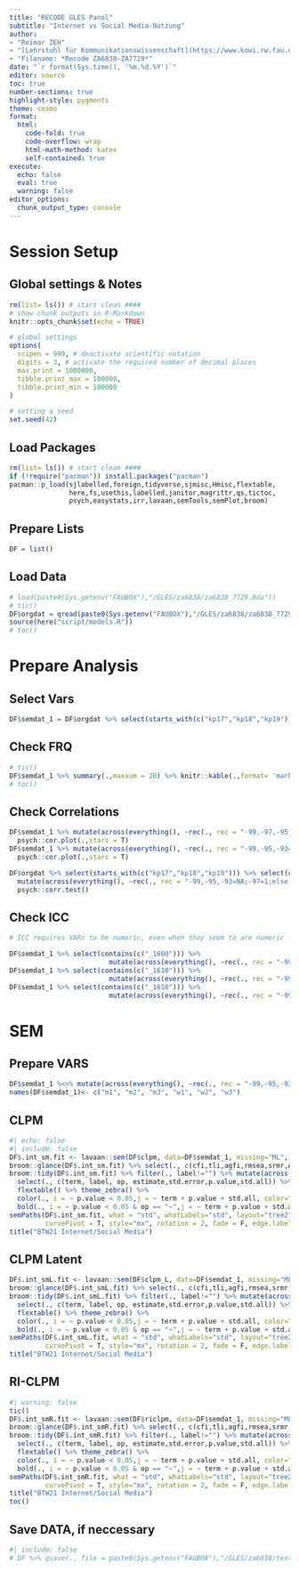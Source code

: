 ```yaml
---
title: "RECODE GLES Panel"
subtitle: "Internet vs Social Media-Nutzung"
author:
- "Reimar ZEH"
- "[Lehrstuhl für Kommunikationswissenschaft](https://www.kowi.rw.fau.de)"
- "Filename: *Recode ZA6838-ZA7729*"
date: "`r format(Sys.time(), '%m.%d.%Y')`"
editor: source
toc: true
number-sections: true
highlight-style: pygments
theme: cosmo
format:
  html: 
    code-fold: true
    code-overflow: wrap
    html-math-method: katex
    self-contained: true
execute: 
  echo: false
  eval: true
  warning: false
editor_options: 
  chunk_output_type: console
---
```


# Session Setup

## Global settings & Notes

```r
rm(list= ls()) # start clean ####
# show chunk outputs in R-Markdown
knitr::opts_chunk$set(echo = TRUE)

# global settings
options(
  scipen = 999, # deactivate scientific notation
  digits = 3, # activate the required number of decimal places
  max.print = 1000000,
  tibble.print_max = 100000,
  tibble.print_min = 100000
)

# setting a seed
set.seed(42)
```

## Load Packages

```r
rm(list= ls()) # start clean ####
if (!require("pacman")) install.packages("pacman")
pacman::p_load(sjlabelled,foreign,tidyverse,sjmisc,Hmisc,flextable,
               here,fs,usethis,labelled,janitor,magrittr,qs,tictoc,
               psych,easystats,irr,lavaan,semTools,semPlot,broom)
```

## Prepare Lists

```r
DF = list()
```

## Load Data

```r
# load(paste0(Sys.getenv("FAUBOX"),"/GLES/za6838/za6838_7729.Rda"))
# tic()
DF$orgdat = qread(paste0(Sys.getenv("FAUBOX"),"/GLES/za6838/za6838_7729.qs"))
source(here("script/models.R"))
# toc()
```


# Prepare Analysis
## Select Vars
```r
DF$semdat_1 = DF$orgdat %>% select(starts_with(c("kp17","kp18","kp19"))) %>% select(contains(c("_1600","_1610")))
```



## Check FRQ

```r
# tic()
DF$semdat_1 %>% summary(.,maxsum = 20) %>% knitr::kable(.,format= 'markdown')
# toc()
```


## Check Correlations
```r
DF$semdat_1 %>% mutate(across(everything(), ~rec(., rec = "-99,-97,-95,-93=NA;else = copy"))) %>%
  psych::cor.plot(.,stars = T)
DF$semdat_1 %>% mutate(across(everything(), ~rec(., rec = "-99,-95,-93=NA;-97=1;else = copy"))) %>%
  psych::cor.plot(.,stars = T)

DF$orgdat %>% select(starts_with(c("kp17","kp18","kp19"))) %>% select(contains(c("_1600","_1610"))) %>%
  mutate(across(everything(), ~rec(., rec = "-99,-95,-93=NA;-97=1;else = copy"))) %>% 
  psych::corr.test()
```

## Check ICC
```r
# ICC requires VARs to be numeric, even when they seem to are numeric -> mutate!

DF$semdat_1 %>% select(contains(c("_1600"))) %>% 
                         mutate(across(everything(), ~rec(., rec = "-99,-95,-93=NA; else = copy"))) %>% irr::icc()
DF$semdat_1 %>% select(contains(c("_1610"))) %>% 
                         mutate(across(everything(), ~rec(., rec = "-99,-97,-95,-93=NA; else = copy"))) %>% irr::icc()
DF$semdat_1 %>% select(contains(c("_1610"))) %>% 
                         mutate(across(everything(), ~rec(., rec = "-99,-95,-93=NA;-97=1; else = copy"))) %>% irr::icc()
```


# SEM
## Prepare VARS
```r
DF$semdat_1 %<>% mutate(across(everything(), ~rec(., rec = "-99,-95,-93=NA;-97=1;else = copy")))
names(DF$semdat_1)<- c("m1", "m2", "m3", "w1", "w2", "w3")
```

:::  {.hidden} 
## CLPM {.unlisted .unnumbered} 
```r
#| echo: false
#| include: false
DF$.int_sm.fit <- lavaan::sem(DF$clpm, data=DF$semdat_1, missing="ML", estimator = "MLR", mimic="Mplus", meanstructure = "default")
broom::glance(DF$.int_sm.fit) %>% select(., c(cfi,tli,agfi,rmsea,srmr,AIC,BIC)) %>% mutate(across(where(is.double), round, 3))
broom::tidy(DF$.int_sm.fit) %>% filter(., label!="") %>% mutate(across(where(is.double), round, 3)) %>% 
  select(., c(term, label, op, estimate,std.error,p.value,std.all)) %>% 
  flextable() %>% theme_zebra() %>% 
  color(., i = ~ p.value < 0.05,j = ~ term + p.value + std.all, color="blue") %>%
  bold(., i = ~ p.value < 0.05 & op == "~",j = ~ term + p.value + std.all, bold=T) %>% autofit()
semPaths(DF$.int_sm.fit, what = "std", whatLabels="std", layout="tree2", intercepts = F, residuals = T, structural = F, 
         curvePivot = T, style="mx", rotation = 2, fade = F, edge.label.cex=0.7, edge.label.position = 0.4)
title("BTW21 Internet/Social Media")
```
:::

## CLPM Latent
```r
DF$.int_smL.fit <- lavaan::sem(DF$clpm_L, data=DF$semdat_1, missing="ML", estimator = "MLR", mimic="Mplus", meanstructure = "default")
broom::glance(DF$.int_smL.fit) %>% select(., c(cfi,tli,agfi,rmsea,srmr,AIC,BIC)) %>% mutate(across(where(is.double), round, 3))
broom::tidy(DF$.int_smL.fit) %>% filter(., label!="") %>% mutate(across(where(is.double), round, 3)) %>% 
  select(., c(term, label, op, estimate,std.error,p.value,std.all)) %>% 
  flextable() %>% theme_zebra() %>% 
  color(., i = ~ p.value < 0.05,j = ~ term + p.value + std.all, color="blue") %>%
  bold(., i = ~ p.value < 0.05 & op == "~",j = ~ term + p.value + std.all, bold=T) %>% autofit()
semPaths(DF$.int_smL.fit, what = "std", whatLabels="std", layout="tree2", intercepts = F, residuals = T, structural = T, 
         curvePivot = T, style="mx", rotation = 2, fade = F, edge.label.cex=0.7, edge.label.position = 0.4)
title("BTW21 Internet/Social Media")
```

## RI-CLPM
```r
#| warning: false
tic()
DF$.int_smR.fit <- lavaan::sem(DF$riclpm, data=DF$semdat_1, missing="ML", estimator = "MLR", mimic="Mplus", meanstructure = "default")
broom::glance(DF$.int_smR.fit) %>% select(., c(cfi,tli,agfi,rmsea,srmr,AIC,BIC)) %>% mutate(across(where(is.double), round, 3))
broom::tidy(DF$.int_smR.fit) %>% filter(., label!="") %>% mutate(across(where(is.double), round, 3)) %>% 
  select(., c(term, label, op, estimate,std.error,p.value,std.all)) %>% 
  flextable() %>% theme_zebra() %>% 
  color(., i = ~ p.value < 0.05,j = ~ term + p.value + std.all, color="blue") %>%
  bold(., i = ~ p.value < 0.05 & op == "~",j = ~ term + p.value + std.all, bold=T) %>% autofit()
semPaths(DF$.int_smR.fit, what = "std", whatLabels="std", layout="tree2", intercepts = F, residuals = T, structural = T, 
         curvePivot = T, style="mx", rotation = 2, fade = F, edge.label.cex=0.7, edge.label.position = 0.4)
title("BTW21 Internet/Social Media")
toc()
```



## Save DATA, if neccessary
```r
#| include: false
# DF %>% qsave(., file = paste0(Sys.getenv("FAUBOX"),"/GLES/za6838/text.qs"))
```
